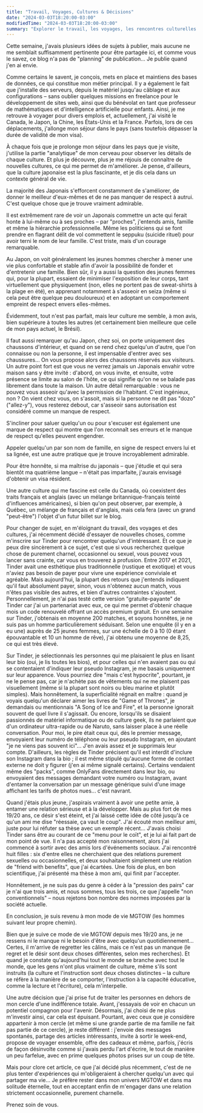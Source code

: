 ```yaml
---
title: "Travail, Voyages, Cultures & Décisions"
date: "2024-03-03T18:20:00-03:00"
modifiedTime: "2024-03-03T18:20:00-03:00"
summary: "Explorer le travail, les voyages, les rencontres culturelles et les choix personnels."
---
```


Cette semaine, j'avais plusieurs idées de sujets à publier, mais aucune ne me semblait suffisamment pertinente pour être partagée ici, et comme vous le savez, ce blog n'a pas de "planning" de publication... Je publie quand j'en ai envie.

Comme certains le savent, je conçois, mets en place et maintiens des bases de données, ce qui constitue mon métier principal. Il y a également le fait que j'installe des serveurs, depuis le matériel jusqu'au câblage et aux configurations – sans oublier quelques missions en freelance pour le développement de sites web, ainsi que du bénévolat en tant que professeur de mathématiques et d'intelligence artificielle pour enfants. Ainsi, je me retrouve à voyager pour divers emplois et, actuellement, j'ai visité le Canada, le Japon, la Chine, les États-Unis et la France. Parfois, lors de ces déplacements, j'allonge mon séjour dans le pays (sans toutefois dépasser la durée de validité de mon visa).

À chaque fois que je prolonge mon séjour dans les pays que je visite, j'utilise la partie "analytique" de mon cerveau pour observer les détails de chaque culture. Et plus je découvre, plus je me réjouis de connaître de nouvelles cultures, ce qui me permet de m'améliorer. Je pense, d'ailleurs, que la culture japonaise est la plus fascinante, et je dis cela dans un contexte général de vie.

La majorité des Japonais s'efforcent constamment de s'améliorer, de donner le meilleur d'eux-mêmes et de ne pas manquer de respect à autrui. C'est quelque chose que je trouve vraiment admirable.

Il est extrêmement rare de voir un Japonais commettre un acte qui ferait honte à lui-même ou à ses proches – par "proches", j'entends amis, famille et même la hiérarchie professionnelle. Même les politiciens qui se font prendre en flagrant délit de vol commettent le seppuku (suicide rituel) pour avoir terni le nom de leur famille. C'est triste, mais d'un courage remarquable.

Au Japon, on voit généralement les jeunes hommes chercher à mener une vie plus confortable et stable afin d'avoir la possibilité de fonder et d'entretenir une famille. Bien sûr, il y a aussi la question des jeunes femmes qui, pour la plupart, essaient de minimiser l'exposition de leur corps, tant virtuellement que physiquement (non, elles ne portent pas de sweat-shirts à la plage en été), en apprenant notamment à s'asseoir en seiza (même si cela peut être quelque peu douloureux) et en adoptant un comportement empreint de respect envers elles-mêmes.

Évidemment, tout n'est pas parfait, mais leur culture me semble, à mon avis, bien supérieure à toutes les autres (et certainement bien meilleure que celle de mon pays actuel, le Brésil).

Il faut aussi remarquer qu'au Japon, chez soi, on porte uniquement des chaussons d'intérieur, et quand on se rend chez quelqu'un d'autre, que l'on connaisse ou non la personne, il est impensable d'entrer avec ses chaussures... On vous propose alors des chaussons réservés aux visiteurs. Un autre point fort est que vous ne verrez jamais un Japonais envahir votre maison sans y être invité : d'abord, on vous invite, et ensuite, votre présence se limite au salon de l'hôte, ce qui signifie qu'on ne se balade pas librement dans toute la maison. Un autre détail remarquable : vous ne pouvez vous asseoir qu'avec la permission de l'habitant. C'est ingénieux, non ? On vient chez vous, on s'assoit, mais si la personne ne dit pas "dozo" ("allez-y"), vous resterez debout, car s'asseoir sans autorisation est considéré comme un manque de respect.

S'incliner pour saluer quelqu'un ou pour s'excuser est également une marque de respect qui montre que l'on reconnaît ses erreurs et le manque de respect qu'elles peuvent engendrer.

Appeler quelqu'un par son nom de famille, en signe de respect envers lui et sa lignée, est une autre pratique que je trouve incroyablement admirable.

Pour être honnête, si ma maîtrise du japonais – que j'étudie et qui sera bientôt ma quatrième langue – n'était pas imparfaite, j'aurais envisagé d'obtenir un visa résident.

Une autre culture qui me fascine est celle du Canada, où coexistent des traits français et anglais (avec un mélange britannique-français teinté d'influences américaines), si bien qu'on peut observer, par exemple, à Québec, un mélange de français et d'anglais, mais cela fera (avec un grand "peut-être") l'objet d'un futur billet sur le blog.

Pour changer de sujet, en m'éloignant du travail, des voyages et des cultures, j'ai récemment décidé d'essayer de nouvelles choses, comme m'inscrire sur Tinder pour rencontrer quelqu'un d'intéressant. Et ce que je peux dire sincèrement à ce sujet, c'est que si vous recherchez quelque chose de purement charnel, occasionnel ou sexuel, vous pouvez vous lancer sans crainte, car vous en trouverez à profusion. Entre 2017 et 2021, Tinder avait une esthétique plus traditionnelle (rustique et exotique) et vous n'aviez pas besoin de payer pour vivre une expérience conviviale et agréable. Mais aujourd'hui, la plupart des retours que j'entends indiquent qu'il faut absolument payer, sinon, vous n'obtenez aucun match, vous n'êtes pas visible des autres, et bien d'autres contraintes s'ajoutent. Personnellement, je n'ai pas testé cette version "gratuite-payante" de Tinder car j'ai un partenariat avec eux, ce qui me permet d'obtenir chaque mois un code renouvelé offrant un accès premium gratuit. En une semaine sur Tinder, j'obtenais en moyenne 200 matches, et soyons honnêtes, je ne suis pas un homme particulièrement séduisant. Selon une enquête (il y en a eu une) auprès de 25 jeunes femmes, sur une échelle de 0 à 10 (0 étant épouvantable et 10 un homme de rêve), j'ai obtenu une moyenne de 8,25, ce qui est très élevé.

Sur Tinder, je sélectionnais les personnes qui me plaisaient le plus en lisant leur bio (oui, je lis toutes les bios), et pour celles qui n'en avaient pas ou qui se contentaient d'indiquer leur pseudo Instagram, je me basais uniquement sur leur apparence. Vous pourriez dire "mais c'est hypocrite", pourtant, je ne le pense pas, car je n'achète pas de vêtements qui ne me plaisent pas visuellement (même si la plupart sont noirs ou bleu marine et plutôt simples). Mais honnêtement, la superficialité régnait en maître : quand je voyais quelqu'un déclarer aimer les livres de "Game of Thrones", je demandais ou mentionnais "A Song of Ice and Fire", et la personne ignorait souvent de quel livre il s'agissait. Ou encore, lorsqu'ils se disaient passionnés de matériel informatique ou de culture geek, ils ne parlaient que d'un ordinateur ultra-rapide ou de Naruto, sans laisser place à une réelle conversation. Pour moi, le pire était ceux qui, dès le premier message, envoyaient leur numéro de téléphone ou leur pseudo Instagram, en ajoutant "je ne viens pas souvent ici"... J'en avais assez et je supprimais leur compte. D'ailleurs, les règles de Tinder précisent qu'il est interdit d'inclure son Instagram dans la bio ; il est même stipulé qu'aucune forme de contact externe ne doit y figurer (j'en ai même signalé certains). Certains vendaient même des "packs", comme OnlyFans directement dans leur bio, ou envoyaient des messages demandant votre numéro ou Instagram, avant d'entamer la conversation par un message générique suivi d'une image affichant les tarifs de photos nues... c'est navrant.

Quand j'étais plus jeune, j'aspirais vraiment à avoir une petite amie, à entamer une relation sérieuse et à la développer. Mais au plus fort de mes 19/20 ans, ce désir s'est éteint, et j'ai laissé cette idée de côté jusqu'à ce qu'un ami me dise "réessaie, ça vaut le coup". J'ai écouté mon meilleur ami, juste pour lui réfuter sa thèse avec un exemple récent... J'avais choisi Tinder sans être au courant de ce "menu pour le coït", et je lui ai fait part de mon point de vue. Il n'a pas accepté mon raisonnement, alors j'ai commencé à sortir avec des amis lors d'événements sociaux. J'ai rencontré huit filles : six d'entre elles ne cherchaient que des relations purement sexuelles ou occasionnelles, et deux souhaitaient simplement une relation de "friend with benefits", que j'ai écartées. Une fois de plus, en bon scientifique, j'ai présenté ma thèse à mon ami, qui finit par l'accepter.

Honnêtement, je ne suis pas du genre à céder à la "pression des pairs" car je n'ai que trois amis, et nous sommes, tous les trois, ce que j'appelle "non conventionnels" – nous rejetons bon nombre des normes imposées par la société actuelle.

En conclusion, je suis revenu à mon mode de vie MGTOW (les hommes suivant leur propre chemin).

Bien que je suive ce mode de vie MGTOW depuis mes 19/20 ans, je ne ressens ni le manque ni le besoin d'être avec quelqu'un quotidiennement... Certes, il m'arrive de regretter les câlins, mais ce n'est pas un manque (le regret et le désir sont deux choses différentes, selon mes recherches). Et quand je constate qu'aujourd'hui tout le monde se branche avec tout le monde, que les gens n'ont plus vraiment de culture, même s'ils sont instruits (la culture et l'instruction sont deux choses distinctes – la culture se réfère à la manière de se comporter, l'instruction à la capacité éducative, comme la lecture et l'écriture), cela m'interpelle.

Une autre décision que j'ai prise fut de traiter les personnes en dehors de mon cercle d'une indifférence totale. Avant, j'essayais de voir en chacun un potentiel compagnon pour l'avenir. Désormais, j'ai choisi de ne plus m'investir ainsi, car cela est épuisant. Pourtant, avec ceux que je considère appartenir à mon cercle (et même si une grande partie de ma famille ne fait pas partie de ce cercle), je reste différent : j'envoie des messages spontanés, partage des articles intéressants, invite à sortir le week-end, propose de voyager ensemble, offre des cadeaux et même, parfois, j'écris de façon désinvolte comme si j'avais perdu l'art d'écrire, le tout de manière un peu farfelue, avec en prime quelques photos prises sur un coup de tête.

Mais pour clore cet article, ce que j'ai décidé plus récemment, c'est de ne plus tenter d'expériences qui m'obligeraient à chercher quelqu'un avec qui partager ma vie... Je préfère rester dans mon univers MGTOW et dans ma solitude éternelle, tout en acceptant enfin de m'engager dans une relation strictement occasionnelle, purement charnelle.

Prenez soin de vous.
